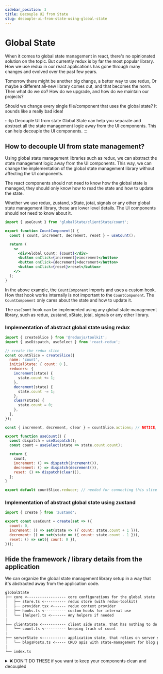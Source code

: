 ```yaml
---
sidebar_position: 3
title: Decouple UI from State
slug: decouple-ui-from-state-using-global-state
---
```


# Global State

When it comes to global state management in react, there's no opinionated solution on the topic. But currently redux is by far the most popular library. How we use redux in our react applications has gone through many changes and evolved over the past few years.

Tomorrow there might be another big change, a better way to use redux, Or maybe a different all-new library comes out, and that becomes the norm. Then what do we do? How do we upgrade, and how do we maintain our projects?

Should we change every single file/component that uses the global state? It sounds like a really bad idea!

:::tip Decouple UI from state
Global State can help you separate and abstract all the state management logic away from the UI components. This can help decouple the UI components.
:::

## How to decouple UI from state management?

Using global state management libraries such as redux, we can abstract the state management logic away from the UI components. This way, we can change the implementation of the global state management library without affecting the UI components.

The react components should not need to know how the global state is managed, they should only know how to read the state and how to update the state.

Whether we use redux, zustand, xState, jotai, signals or any other global state management library, these are lower level details. The UI components should not need to know about it.

```jsx title="example"
import { useCount } from 'globalState/clientState/count';

export function CountComponent() {
  const { count, increment, decrement, reset } = useCount();

  return (
    <>
      <div>Global Count: {count}</div>
      <button onClick={increment}>increment</button>
      <button onClick={decrement}>decrement</button>
      <button onClick={reset}>reset</button>
    </>
  );
}
```

In the above example, the `CountComponent` imports and uses a custom hook. How that hook works internally is not important to the `CountComponent`. The `CountComponent` only cares about the state and how to update it.

The `useCount` hook can be implemented using any global state management library, such as redux, zustand, xState, jotai, signals or any other library.

### Implementation of abstract global state using redux

```jsx title="📁 globalState/clientState/count.js"
import { createSlice } from '@reduxjs/toolkit';
import { useDispatch, useSelect } from 'react-redux';

// create the redux slice
const countSlice = createSlice({
  name: 'count',
  initialState: { count: 0 },
  reducers: {
    increment(state) {
      state.count += 1;
    },
    decrement(state) {
      state.count -= 1;
    },
    clear(state) {
      state.count = 0;
    },
  },
});

const { increment, decrement, clear } = countSlice.actions; // NOTICE, I'M NOT EXPORTING THE ACTIONS

export function useCount() {
  const dispatch = useDispatch();
  const count = useSelect(state => state.count.count);

  return {
    count,
    increment: () => dispatch(increment()),
    decrement: () => dispatch(decrement()),
    reset: () => dispatch(clear()),
  };
}

export default countSlice.reducer; // needed for connecting this slice to redux-store
```

### Implementation of abstract global state using zustand

```jsx title="📁 globalState/clientState/count.js"
import { create } from 'zustand';

export const useCount = create(set => ({
  count: 0,
  increment: () => set(state => ({ count: state.count + 1 })),
  decrement: () => set(state => ({ count: state.count - 1 })),
  reset: () => set({ count: 0 }),
}));
```

## Hide the framework / library details from the application

We can organize the global state management library setup in a way that it's abstracted away from the application code.

```txt title="📁 globalState folder structure"
globalState
├── core <------------------ core configurations for the global state
│   ├── store.ts <---------- redux store (with redux-toolkit)
│   ├── provider.tsx <------ redux context provider
│   ├── hooks.ts <---------- custom hooks for internal use
│   └── [helper].ts <------- Any helpers if needed
|
├── clientState <----------- client side state, that has nothing to do with server data
│   └── count.ts <---------- keeping track of count
|
├── serverState <----------- application state, that relies on server side data fetched from some APIs
│   └── blogsPosts.ts <----- CRUD apis with state-management for blog posts
|
└── index.ts
```

<details>
  <summary>❌ DON'T DO THESE if you want to keep your components clean and decoupled</summary>

If you get any value or functions returned form any hook, it's only mean't to be used within that component, and not to be passed down to child components, or to any utility functions which might be called outside the react's lifecycle.

```jsx title="💩💩💩 Worst usage"
import { useNavigate } from 'react-router-dom';
import { useDispatch } from 'react-redux';
import { someAction } from 'globalStore/actions';

function ComponentA() {
  const navigate = useNavigate();
  const dispatch = useDispatch();

  const onSomeEvent = () => {
    dispatch(
      someAction({
        dispatch, // 💩💩💩💩💩
        navigate, // 💩💩💩💩💩
        somePayload,
      }),
    );
  };

  return <button onClick={onSomeEvent}>Click Me</button>;
}
```

<b>
  This is a bad practice because it tightly couples the component with the global state management library and the routing library. It's very hard to
  track bugs and issues in such code, and it makes the component not reusable at all.
</b>

</details>
